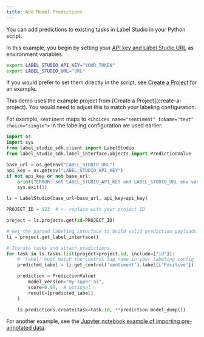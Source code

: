 ```yaml
---
title: Add Model Predictions
---
```


You can add predictions to existing tasks in Label Studio in your Python script.

In this example, you begin by setting your [API key and Label Studio URL](../../api-reference/introduction/getting-started#authenticate-and-connect-to-the-api) as environment variables:

```bash
export LABEL_STUDIO_API_KEY="YOUR_TOKEN"
export LABEL_STUDIO_URL="URL"
```

If you would prefer to set them directly in the script, see [Create a Project](create-a-project) for an example. 

<Note>
This demo uses the example project from [Create a Project](create-a-project). You would need to adjust this to match your labeling configuration. 

For example, `sentiment` maps to `<Choices name="sentiment" toName="text" choice="single">` in the labeling configuration we used earlier. 

</Note>

```python
import os
import sys
from label_studio_sdk.client import LabelStudio
from label_studio_sdk.label_interface.objects import PredictionValue

base_url = os.getenv("LABEL_STUDIO_URL")
api_key = os.getenv("LABEL_STUDIO_API_KEY")
if not api_key or not base_url:
    print("ERROR: set LABEL_STUDIO_API_KEY and LABEL_STUDIO_URL env var")
    sys.exit(1)

ls = LabelStudio(base_url=base_url, api_key=api_key)

PROJECT_ID = 123  # <- replace with your project ID

project = ls.projects.get(id=PROJECT_ID)

# Get the parsed labeling interface to build valid prediction payloads
li = project.get_label_interface()

# Iterate tasks and attach predictions
for task in ls.tasks.list(project=project.id, include=["id"]):
    # 'label' must match the control tag name in your labeling config
    predicted_label = li.get_control('sentiment').label(['Positive'])

    prediction = PredictionValue(
        model_version="my-super-ai",
        score=0.99,  # optional
        result=[predicted_label]
    )

    ls.predictions.create(task=task.id, **prediction.model_dump())
```

For another example, see the [Jupyter notebook example of importing pre-annotated data](https://github.com/heartexlabs/label-studio-sdk/blob/master/examples/import_preannotations/import_preannotations.ipynb).